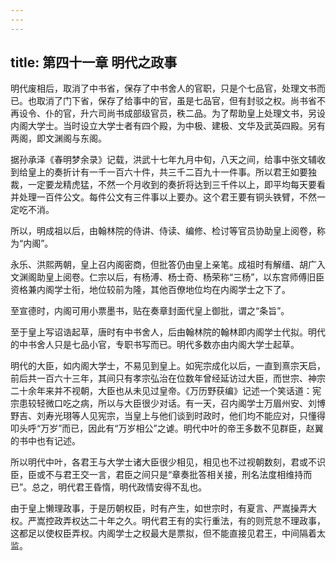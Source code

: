 ```yaml
---
---
---
```

title: 第四十一章 明代之政事
---



明代废相后，取消了中书省，保存了中书舍人的官职，只是个七品官，处理文书而已。也取消了门下省，保存了给事中的官，虽是七品官，但有封驳之权。尚书省不再设令、仆的官，升六司尚书成部级官员，秩二品。为了帮助皇上处理文书，另设内阁大学士。当时设立大学士者有四个殿，为中极、建极、文华及武英四殿。另有两阁，即文渊阁与东阁。

据孙承泽《春明梦余录》记载，洪武十七年九月中旬，八天之间，给事中张文辅收到给皇上的奏折计有一千一百六十件，共三千二百九十一件事。所以君王如要独裁，一定要龙精虎猛，不然一个月收到的奏折将达到三千件以上，即平均每天要看并处理一百件公文。每件公文有三件事以上要办。这个君王要有铜头铁臂，不然一定吃不消。

所以，明成祖以后，由翰林院的侍讲、侍读、编修、检讨等官员协助皇上阅卷，称为“内阁”。

永乐、洪熙两朝，皇上召内阁密商，但批答仍由皇上亲笔。成祖时有解缙、胡广入文渊阁助皇上阅卷。仁宗以后，有杨溥、杨士奇、杨荣称“三杨”，以东宫师傅旧臣资格兼内阁学士衔，地位较前为隆，其他百僚地位均在内阁学士之下了。

至宣德时，内阁可用小票墨书，贴在奏章封面代皇上御批，谓之“条旨”。

至于皇上写诏诰起草，唐时有中书舍人，后由翰林院的翰林即内阁学士代拟。明代的中书舍人只是七品小官，专职书写而已。明代多数亦由内阁大学士起草。

明代的大臣，如内阁大学士，不易见到皇上。如宪宗成化以后，一直到熹宗天启，前后共一百六十三年，其间只有孝宗弘治在位数年曾经延访过大臣，而世宗、神宗二十余年来并不视朝，大臣也从未见过皇帝。《万历野获编》记述一个笑话道：宪宗患较轻微口吃之病，所以与大臣很少对话。有一天，召内阁学士万眉州安、刘博野吉、刘寿光珝等人见宪宗，当皇上与他们谈到时政时，他们均不能应对，只懂得叩头呼“万岁”而已，因此有“万岁相公”之谑。明代中叶的帝王多数不见群臣，赵翼的书中也有记述。

所以明代中叶，各君王与大学士诸大臣很少相见，相见也不过视朝数刻，君或不识臣，臣或不与君王交一言，君臣之间只是“章奏批答相关接，刑名法度相维持而已”。总之，明代君王昏惰，明代政情安得不乱也。

由于皇上懒理政事，于是历朝权臣，时有产生，如世宗时，有夏言、严嵩操弄大权。严嵩控政弄权达二十年之久。明代君王有的实行重法，有的则荒怠不理政事，这都足以使权臣弄权。内阁学士之权最大是票拟，但不能直接见君王，中间隔着太监。